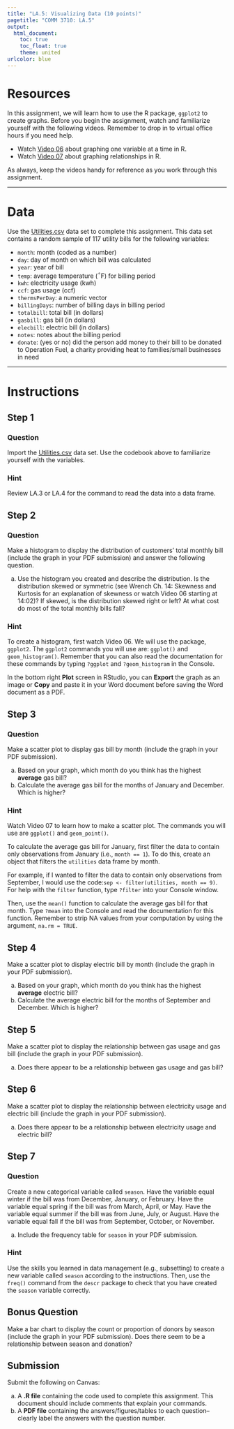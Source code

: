 ```yaml
---
title: "LA.5: Visualizing Data (10 points)"
pagetitle: "COMM 3710: LA.5"
output:
  html_document:
    toc: true
    toc_float: true
    theme: united
urlcolor: blue
---
```


# Resources{#resources}
In this assignment, we will learn how to use the R package, `ggplot2` to create graphs. Before you begin the assignment, watch and familiarize yourself with the following videos. Remember to drop in to virtual office hours if you need help.

- Watch [Video 06](https://youtu.be/mwLyXHfCPdE) about graphing one variable at a time in R. 
- Watch [Video 07](https://youtu.be/IZoCbCQRmUE) about graphing relationships in R.

As always, keep the videos handy for reference as you work through this assignment.

---

# Data
Use the [Utilities.csv](https://utah.instructure.com/files/108105204/download?download_frd=1) data set to complete this assignment. This data set contains a random sample of 117 utility bills for the following variables:

* `month`: month (coded as a number)
*	`day`: day of month on which bill was calculated
*	`year`: year of bill
*	`temp`: average temperature ($^{\circ}$F) for billing period
*	`kwh`: electricity usage (kwh)
*	`ccf`: gas usage (ccf)
*	`thermsPerDay`: a numeric vector
*	`billingDays`: number of billing days in billing period
*	`totalbill`: total bill (in dollars)
*	`gasbill`: gas bill (in dollars)
*	`elecbill`: electric bill (in dollars)
*	`notes`: notes about the billing period
*	`donate`: (yes or no) did the person add money to their bill to be donated to Operation Fuel, a charity providing heat to families/small businesses in need

---

# Instructions

## Step 1 {.tabset .tabset-fade .tabset-pills}
### Question
Import the [Utilities.csv](https://utah.instructure.com/files/108105204/download?download_frd=1) data set. Use the codebook above to familiarize yourself with the variables.

### Hint
Review LA.3 or LA.4 for the command to read the data into a data frame.


## Step 2 {.tabset .tabset-fade .tabset-pills}
### Question
Make a histogram to display the distribution of customers' total monthly bill (include the graph in your PDF submission) and answer the following question.

a. Use the histogram you created and describe the distribution. Is the distribution skewed or symmetric (see Wrench Ch. 14: Skewness and Kurtosis for an explanation of skewness or watch Video 06 starting at 14:02)? If skewed, is the distribution skewed right or left? At what cost do most of the total monthly bills fall?

### Hint
To create a histogram, first watch Video 06. We will use the package, `ggplot2`. The `ggplot2` commands you will use are: `ggplot()` and `geom_histogram()`. Remember that you can also read the documentation for these commands by typing `?ggplot` and `?geom_histogram` in the Console.
      
In the bottom right **Plot** screen in RStudio, you can **Export** the graph as an image or **Copy** and paste it in your Word document before saving the Word document as a PDF.

## Step 3 {.tabset .tabset-fade .tabset-pills}
### Question
Make a scatter plot to display gas bill by month (include the graph in your PDF submission).

a. Based on your graph, which month do you think has the highest **average** gas bill?
b. Calculate the average gas bill for the months of January and December. Which is higher?

### Hint
Watch Video 07 to learn how to make a scatter plot. The commands you will use are `ggplot()` and `geom_point()`.

To calculate the average gas bill for January, first filter the data to contain only observations from January (i.e., `month == 1`). To do this, create an object that filters the `utilities` data frame by month.
 
For example, if I wanted to filter the data to contain only observations from September, I would use the code:`sep <- filter(utilities, month == 9)`. For help with the `filter` function, type `?filter` into your Console window.
      
Then, use the `mean()` function to calculate the average gas bill for that month. Type `?mean` into the Console and read the documentation for this function. Remember to strip NA values from your computation by using the argument, `na.rm = TRUE`.

## Step 4
Make a scatter plot to display electric bill by month (include the graph in your PDF submission).

a. Based on your graph, which month do you think has the highest **average** electric bill?
b. Calculate the average electric bill for the months of September and December. Which is higher?

## Step 5
Make a scatter plot to display the relationship between gas usage and gas bill (include the graph in your PDF submission). 

a. Does there appear to be a relationship between gas usage and gas bill? <!--Yes-->

## Step 6
Make a scatter plot to display the relationship between electricity usage and electric bill (include the graph in your PDF submission).

a. Does there appear to be a relationship between electricity usage and electric bill? 

## Step 7 {.tabset .tabset-fade .tabset-pills}
### Question
Create a new categorical variable called `season`. Have the variable equal winter if the bill was from December, January, or February. Have the variable equal spring if the bill was from March, April, or May. Have the variable equal summer if the bill was from June, July, or August. Have the variable equal fall if the bill was from September, October, or November.

a. Include the frequency table for `season` in your PDF submission.
    
### Hint
Use the skills you learned in data management (e.g., subsetting) to create a new variable called `season` according to the instructions. Then, use the `freq()` command from the `descr` package to check that you have created the `season` variable correctly.

## Bonus Question
Make a bar chart to display the count or proportion of donors by season (include the graph in your PDF submission). Does there seem to be a relationship between season and donation?

## Submission
Submit the following on Canvas:

a. A **.R file** containing the code used to complete this assignment. This document should include comments that explain your commands.
b. A **PDF file** containing the answers/figures/tables to each question--clearly label the answers with the question number.
